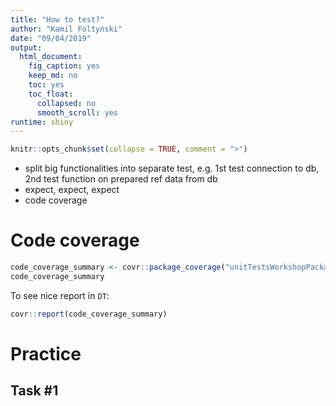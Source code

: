 ```yaml
---
title: "How to test?"
author: "Kamil Foltyński"
date: "09/04/2019"
output:
  html_document:
    fig_caption: yes
    keep_md: no
    toc: yes
    toc_float:
      collapsed: no
      smooth_scroll: yes
runtime: shiny
---
```


```r
knitr::opts_chunk$set(collapse = TRUE, comment = ">")
```

  * split big functionalities into separate test, e.g. 1st test connection to db, 2nd test function on prepared ref data from db
  * expect, expect, expect
  * code coverage
  
# Code coverage

```r
code_coverage_summary <- covr::package_coverage("unitTestsWorkshopPackage/")
code_coverage_summary
```

To see nice report in `DT`:

```r
covr::report(code_coverage_summary)
```



# Practice 

## Task #1
